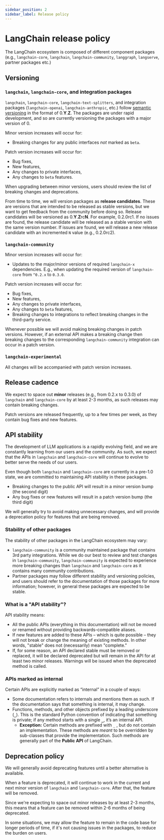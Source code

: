 ```yaml
---
sidebar_position: 2
sidebar_label: Release policy
---
```


# LangChain release policy

The LangChain ecosystem is composed of different component packages (e.g., `langchain-core`, `langchain`, `langchain-community`, `langgraph`, `langserve`, partner packages etc.)

## Versioning

### `langchain`, `langchain-core`, and integration packages

`langchain`, `langchain-core`, `langchain-text-splitters`, and integration packages (`langchain-openai`, `langchain-anthropic`, etc.) follow [semantic versioning](https://semver.org/) in the format of 0.**Y**.**Z**. The packages are under rapid development, and so are currently versioning the packages with a major version of 0.

Minor version increases will occur for:

- Breaking changes for any public interfaces *not* marked as `beta`.

Patch version increases will occur for:

- Bug fixes,
- New features,
- Any changes to private interfaces,
- Any changes to `beta` features.

When upgrading between minor versions, users should review the list of breaking changes and deprecations.

From time to time, we will version packages as **release candidates**. These are versions that are intended to be released as stable versions, but we want to get feedback from the community before doing so. Release candidates will be versioned as 0.**Y**.**Z**rc**N**. For example, 0.2.0rc1. If no issues are found, the release candidate will be released as a stable version with the same version number. If issues are found, we will release a new release candidate with an incremented `N` value (e.g., 0.2.0rc2).

### `langchain-community`

Minor version increases will occur for:

- Updates to the major/minor versions of required `langchain-x` dependencies. E.g., when updating the required version of `langchain-core` from `^0.2.x` to `0.3.0`.

Patch version increases will occur for:

- Bug fixes,
- New features,
- Any changes to private interfaces,
- Any changes to `beta` features,
- Breaking changes to integrations to reflect breaking changes in the third-party service.

Whenever possible we will avoid making breaking changes in patch versions.
However, if an external API makes a breaking change then breaking changes to the corresponding `langchain-community` integration can occur in a patch version.

### `langchain-experimental`

All changes will be accompanied with patch version increases.

## Release cadence

We expect to space out **minor** releases (e.g., from 0.2.x to 0.3.0) of `langchain` and `langchain-core` by at least 2-3 months, as such releases may contain breaking changes.

Patch versions are released frequently, up to a few times per week, as they contain bug fixes and new features.

## API stability

The development of LLM applications is a rapidly evolving field, and we are constantly learning from our users and the community. As such, we expect that the APIs in `langchain` and `langchain-core` will continue to evolve to better serve the needs of our users.

Even though both `langchain` and `langchain-core` are currently in a pre-1.0 state, we are committed to maintaining API stability in these packages.

- Breaking changes to the public API will result in a minor version bump (the second digit)
- Any bug fixes or new features will result in a patch version bump (the third digit)

We will generally try to avoid making unnecessary changes, and will provide a deprecation policy for features that are being removed.

### Stability of other packages

The stability of other packages in the LangChain ecosystem may vary:

- `langchain-community` is a community maintained package that contains 3rd party integrations. While we do our best to review and test changes in `langchain-community`, `langchain-community` is expected to experience more breaking changes than `langchain` and `langchain-core` as it contains many community contributions.
- Partner packages may follow different stability and versioning policies, and users should refer to the documentation of those packages for more information; however, in general these packages are expected to be stable.

### What is a "API stability"?

API stability means:

- All the public APIs (everything in this documentation) will not be moved or renamed without providing backwards-compatible aliases.
- If new features are added to these APIs – which is quite possible – they will not break or change the meaning of existing methods. In other words, "stable" does not (necessarily) mean "complete."
- If, for some reason, an API declared stable must be removed or replaced, it will be declared deprecated but will remain in the API for at least two minor releases. Warnings will be issued when the deprecated method is called.

### **APIs marked as internal**

Certain APIs are explicitly marked as “internal” in a couple of ways:

- Some documentation refers to internals and mentions them as such. If the documentation says that something is internal, it may change.
- Functions, methods, and other objects prefixed by a leading underscore (**`_`**). This is the standard Python convention of indicating that something is private; if any method starts with a single **`_`**, it’s an internal API.
    - **Exception:** Certain methods are prefixed with `_` , but do not contain an implementation. These methods are *meant* to be overridden by sub-classes that provide the implementation. Such methods are generally part of the **Public API** of LangChain.

## Deprecation policy

We will generally avoid deprecating features until a better alternative is available.

When a feature is deprecated, it will continue to work in the current and next minor version of `langchain` and `langchain-core`. After that, the feature will be removed.

Since we're expecting to space out minor releases by at least 2-3 months, this means that a feature can be removed within 2-6 months of being deprecated.

In some situations, we may allow the feature to remain in the code base for longer periods of time, if it's not causing issues in the packages, to reduce the burden on users.
